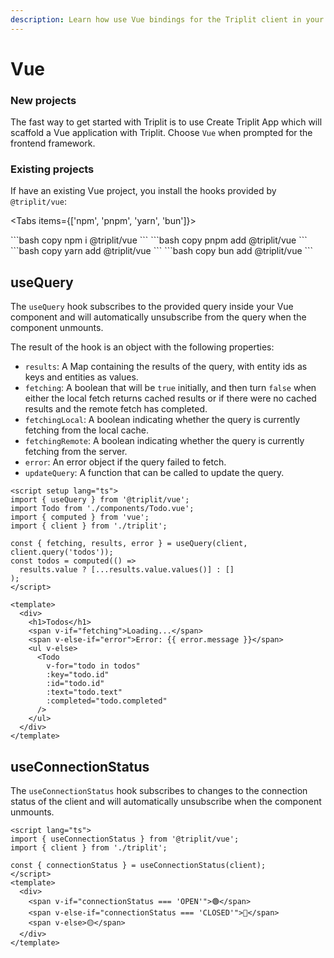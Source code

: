 ```yaml
---
description: Learn how use Vue bindings for the Triplit client in your app.
---
```



# Vue

### New projects

The fast way to get started with Triplit is to use Create Triplit App which will scaffold a Vue application with Triplit. Choose `Vue` when prompted for the frontend framework.

<CreateTriplitAppTabs />

### Existing projects

If have an existing Vue project, you install the hooks provided by `@triplit/vue`:

<Tabs items={['npm', 'pnpm', 'yarn', 'bun']}>

  <Tab>
    ```bash copy
    npm i @triplit/vue
    ```
  </Tab>
    <Tab>
    ```bash copy
    pnpm add @triplit/vue
    ```
  </Tab>
  <Tab>
    ```bash copy
    yarn add @triplit/vue
    ```
  </Tab>
    <Tab>
    ```bash copy
    bun add @triplit/vue
    ```
  </Tab>
</Tabs>

## useQuery

The `useQuery` hook subscribes to the provided query inside your Vue component and will automatically unsubscribe from the query when the component unmounts.

The result of the hook is an object with the following properties:

- `results`: A Map containing the results of the query, with entity ids as keys and entities as values.
- `fetching`: A boolean that will be `true` initially, and then turn `false` when either the local fetch returns cached results or if there were no cached results and the remote fetch has completed.
- `fetchingLocal`: A boolean indicating whether the query is currently fetching from the local cache.
- `fetchingRemote`: A boolean indicating whether the query is currently fetching from the server.
- `error`: An error object if the query failed to fetch.
- `updateQuery`: A function that can be called to update the query.

```vue filename="App.vue"
<script setup lang="ts">
import { useQuery } from '@triplit/vue';
import Todo from './components/Todo.vue';
import { computed } from 'vue';
import { client } from './triplit';

const { fetching, results, error } = useQuery(client, client.query('todos'));
const todos = computed(() =>
  results.value ? [...results.value.values()] : []
);
</script>

<template>
  <div>
    <h1>Todos</h1>
    <span v-if="fetching">Loading...</span>
    <span v-else-if="error">Error: {{ error.message }}</span>
    <ul v-else>
      <Todo
        v-for="todo in todos"
        :key="todo.id"
        :id="todo.id"
        :text="todo.text"
        :completed="todo.completed"
      />
    </ul>
  </div>
</template>
```

## useConnectionStatus

The `useConnectionStatus` hook subscribes to changes to the connection status of the client and will automatically unsubscribe when the component unmounts.

```vue filename="ConnectionStatus.vue"
<script lang="ts">
import { useConnectionStatus } from '@triplit/vue';
import { client } from './triplit';

const { connectionStatus } = useConnectionStatus(client);
</script>
<template>
  <div>
    <span v-if="connectionStatus === 'OPEN'">🟢</span>
    <span v-else-if="connectionStatus === 'CLOSED'">🔴</span>
    <span v-else>🟡</span>
  </div>
</template>
```
